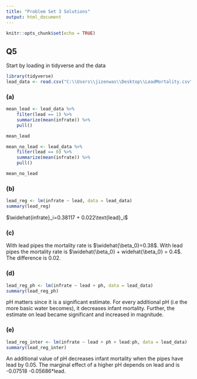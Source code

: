 ```yaml
---
title: "Problem Set 3 Solutions"
output: html_document
---
```


```r
knitr::opts_chunk$set(echo = TRUE)
```

## Q5
Start by loading in tidyverse and the data
```r
library(tidyverse)
lead_data <- read.csv("C:\\Users\\jizenwas\\Desktop\\LeadMortality.csv")
```
### (a) 
```r
mean_lead <- lead_data %>%
    filter(lead == 1) %>%
    summarize(mean(infrate)) %>%
    pull()

mean_lead

mean_no_lead <- lead_data %>%
    filter(lead == 0) %>%
    summarize(mean(infrate)) %>%
    pull()

mean_no_lead
```
### (b)
```r
lead_reg <- lm(infrate ~ lead, data = lead_data)
summary(lead_reg)

```
$\widehat{infrate}_i=0.38117 + 0.022\text{lead}_i$

### (c)
With lead pipes the mortality rate is $\widehat{\beta_0}=0.38$. With lead pipes the mortality rate is $\widehat{\beta_0} + widehat{\beta_0} = 0.4$. The difference is 0.02.

### (d)
```r
lead_reg_ph <- lm(infrate ~ lead + ph, data = lead_data)
summary(lead_reg_ph)

```
pH matters since it is a significant estimate. For every additional pH (i.e the more basic water becomes), it decreases infant mortality. Further, the estimate on lead became significant and increased in magnitude.




### (e)
```r
lead_reg_inter <- lm(infrate ~ lead + ph + lead:ph, data = lead_data)
summary(lead_reg_inter)
```
An additional value of pH decreases infant mortality when the pipes have lead by 0.05. The marginal effect of a higher pH depends on lead and is -0.07518 -0.05686*lead.